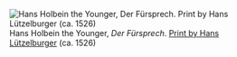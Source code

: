 ::: {.frontispiece}

![Hans Holbein the Younger, _Der Fürsprech_. [Print by Hans Lützelburger](https://www.metmuseum.org/art/collection/search/365197) (ca. 1526)](../img/holbein-advocate.jpg)

:::